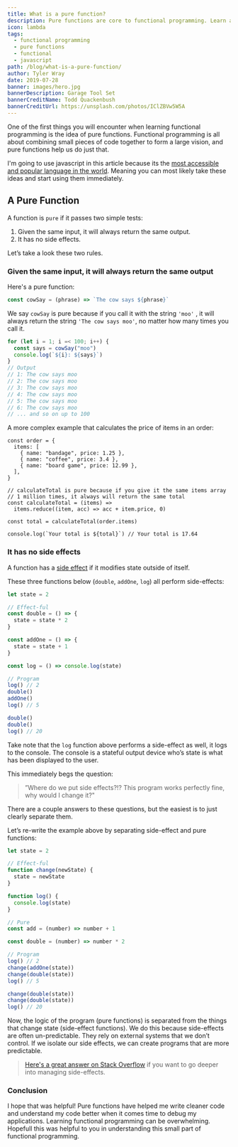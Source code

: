 ```yaml
---
title: What is a pure function?
description: Pure functions are core to functional programming. Learn about what they are, why they're useful, and how to use them to improve code readability.
icon: lambda
tags:
  - functional programming
  - pure functions
  - functional
  - javascript
path: /blog/what-is-a-pure-function/
author: Tyler Wray
date: 2019-07-28
banner: images/hero.jpg
bannerDescription: Garage Tool Set
bannerCreditName: Todd Quackenbush
bannerCreditUrl: https://unsplash.com/photos/IClZBVw5W5A
---
```


One of the first things you will encounter when learning functional programming is the idea of pure functions. Functional programming is all about combining small pieces of code together to form a large vision, and pure functions help us do just that.

I'm going to use javascript in this article because its the [most accessible and popular language in the world](https://insights.stackoverflow.com/survey/2019#technology-_-programming-scripting-and-markup-languages). Meaning you can most likely take these ideas and start using them immediately.

## A Pure Function

A function is `pure` if it passes two simple tests:

1. Given the same input, it will always return the same output.
2. It has no side effects.

Let’s take a look these two rules.

### Given the same input, it will always return the same output

Here's a pure function:

```js
const cowSay = (phrase) => `The cow says ${phrase}`
```

We say `cowSay` is pure because if you call it with the string `'moo'` , it will always return the string `'The cow says moo'`, no matter how many times you call it.

```js
for (let i = 1; i =< 100; i++) {
  const says = cowSay("moo")
  console.log(`${i}: ${says}`)
}
// Output
// 1: The cow says moo
// 2: The cow says moo
// 3: The cow says moo
// 4: The cow says moo
// 5: The cow says moo
// 6: The cow says moo
// ... and so on up to 100
```

A more complex example that calculates the price of items in an order:

```js{9,10}
const order = {
  items: [
    { name: "bandage", price: 1.25 },
    { name: "coffee", price: 3.4 },
    { name: "board game", price: 12.99 },
  ],
}

// calculateTotal is pure because if you give it the same items array
// 1 million times, it always will return the same total
const calculateTotal = (items) =>
  items.reduce((item, acc) => acc + item.price, 0)

const total = calculateTotal(order.items)

console.log(`Your total is ${total}`) // Your total is 17.64
```

### It has no side effects

A function has a [side effect](<https://en.wikipedia.org/wiki/Side_effect_(computer_science)>) if it modifies state outside of itself.

These three functions below (`double`, `addOne`, `log`) all perform side-effects:

```js
let state = 2

// Effect-ful
const double = () => {
  state = state * 2
}

const addOne = () => {
  state = state + 1
}

const log = () => console.log(state)

// Program
log() // 2
double()
addOne()
log() // 5

double()
double()
log() // 20
```

Take note that the `log` function above performs a side-effect as well, it logs to the console. The console is a stateful output device who’s state is what has been displayed to the user.

This immediately begs the question:

> ”Where do we put side effects?!? This program works perfectly fine, why would I change it?"

There are a couple answers to these questions, but the easiest is to just clearly separate them.

Let’s re-write the example above by separating side-effect and pure functions:

```js
let state = 2

// Effect-ful
function change(newState) {
  state = newState
}

function log() {
  console.log(state)
}

// Pure
const add = (number) => number + 1

const double = (number) => number * 2

// Program
log() // 2
change(addOne(state))
change(double(state))
log() // 5

change(double(state))
change(double(state))
log() // 20
```

Now, the logic of the program (pure functions) is separated from the things that change state (side-effect functions). We do this because side-effects are often un-predictable. They rely on external systems that we don’t control. If we isolate our side effects, we can create programs that are more predictable.

> [Here's a great answer on Stack Overflow](https://stackoverflow.com/a/18173877/6216456) if you want to go deeper into managing side-effects.

### Conclusion

I hope that was helpful! Pure functions have helped me write cleaner code and understand my code better when it comes time to debug my applications. Learning functional programming can be overwhelming. Hopefull this was helpful to you in understanding this small part of functional programming.

